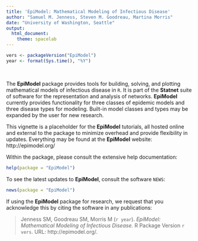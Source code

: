 ```yaml
---
title: 'EpiModel: Mathematical Modeling of Infectious Disease'
author: "Samuel M. Jenness, Steven M. Goodreau, Martina Morris"
date: "University of Washington, Seattle"
output:
  html_document:
    theme: spacelab
---
```

<!--
%\VignetteEngine{knitr::rmarkdown}
%\VignetteIndexEntry{EpiModel Introduction}
-->

```r
vers <- packageVersion("EpiModel")
year <- format(Sys.time(), "%Y")
```

<br>

The **EpiModel** package provides tools for building, solving, and plotting mathematical models of infectious disease in `R`. It is part of the **Statnet** suite of software for the representation and analysis of networks. **EpiModel** currently provides functionality for three classes of epidemic models and three disease types for modeling. Built-in model classes and types may be expanded by the user for new research.

This vignette is a placeholder for the **EpiModel** tutorials, all hosted online and external to the package to minimize overhead and provide flexibility in updates. Everything may be found at the **EpiModel** website: http://epimodel.org/

Within the package, please consult the extensive help documentation:
```r
help(package = "EpiModel")
```

To see the latest updates to **EpiModel**, consult the software `NEWS`:
```r
news(package = "EpiModel")
```

If using the **EpiModel** package for research, we request that you acknowledge this by citing the software in any publications:

> Jenness SM, Goodreau SM, Morris M (`r year`). *EpiModel: Mathematical Modeling of Infectious Disease.* R Package Version `r vers`. URL: http://epimodel.org/.

